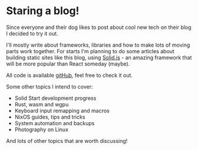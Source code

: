 # Staring a blog!

Since everyone and their dog likes to post about cool new tech on their blog I decided to try it out.

I'll mostly write about frameworks, libraries and how to make lots of moving parts work together.
For starts I'm planning to do some articles about building static sites like this blog, using
[Solid.js](https://www.solidjs.com/s) - an amazing framework that will be more popular than React someday (maybe).


<Embed
  url="https://github.com/shiro/blog"
  description="My personal blog website"
/>

All code is available [gitHub](https://github.com/shiro/blog), feel free to check it out.

Some other topics I intend to cover:
- Solid Start development progress
- Rust, wasm and wgpu
- Keyboard input remapping and macros
- NixOS guides, tips and tricks
- System automation and backups
- Photography on Linux

And lots of other topics that are worth discussing!
